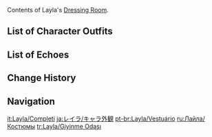{{CharacterTabs}}
Contents of Layla's [[Dressing Room]].

==List of Character Outfits==
{{Outfits by Category Table|Layla Outfits|nocharacter=1}}

==List of Echoes==
{{Echoes by Category Table|Layla Echoes|nocharacter=1}}

==Change History==
{{Change History|3.2}}

==Navigation==
{{Character Navbox|Dressing Room}}

[[it:Layla/Completi]]
[[ja:レイラ/キャラ外観]]
[[pt-br:Layla/Vestuário]]
[[ru:Лайла/Костюмы]]
[[tr:Layla/Giyinme Odası]]